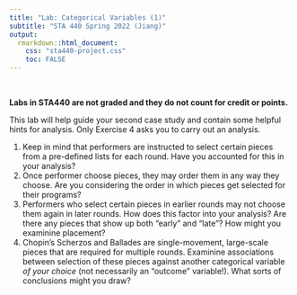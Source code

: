 ---
title: "Lab: Categorical Variables (1)"
subtitle: "STA 440 Spring 2022 (Jiang)"
output:
  rmarkdown::html_document:
    css: "sta440-project.css"
    toc: FALSE
---
<br>

**Labs in STA440 are not graded and they do not count for credit or points.** 

This lab will help guide your second case study and contain some helpful hints
for analysis. Only Exercise 4 asks you to carry out an analysis.

1. Keep in mind that performers are instructed to select certain pieces from a 
pre-defined lists for each round. Have you accounted for this in your analysis?
2. Once performer choose pieces, they may order them in any way they choose.
Are you considering the order in which pieces get selected for their programs?
3. Performers who select certain pieces in earlier rounds may not choose them
again in later rounds. How does this factor into your analysis? Are there any
pieces that show up both "early" and "late"? How might you examinine placement?
4. Chopin's Scherzos and Ballades are single-movement, large-scale pieces that
are required for multiple rounds. Examinine associations between selection of 
these pieces against another categorical variable *of your choice* (not 
necessarily an "outcome" variable!). What sorts of conclusions might you draw?